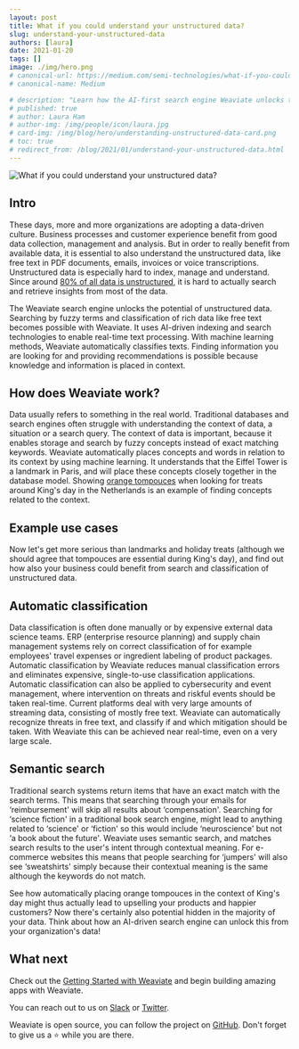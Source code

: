 ```yaml
---
layout: post
title: What if you could understand your unstructured data?
slug: understand-your-unstructured-data
authors: [laura] 
date: 2021-01-20
tags: []
image: ./img/hero.png
# canonical-url: https://medium.com/semi-technologies/what-if-you-could-understand-your-unstructured-data-92f0861e016
# canonical-name: Medium

# description: "Learn how the AI-first search engine Weaviate unlocks the potential of unstructured data and why this is important."
# published: true
# author: Laura Ham
# author-img: /img/people/icon/laura.jpg
# card-img: /img/blog/hero/understanding-unstructured-data-card.png
# toc: true
# redirect_from: /blog/2021/01/understand-your-unstructured-data.html
---
```

![What if you could understand your unstructured data?](./img/hero.png)

## Intro
These days, more and more organizations are adopting a data-driven culture. Business processes and customer experience benefit from good data collection, management and analysis. But in order to really benefit from available data, it is essential to also understand the unstructured data, like free text in PDF documents, emails, invoices or voice transcriptions. Unstructured data is especially hard to index, manage and understand. Since around [80% of all data is unstructured](https://www.forbes.com/sites/forbestechcouncil/2019/01/29/the-80-blind-spot-are-you-ignoring-unstructured-organizational-data/), it is hard to actually search and retrieve insights from most of the data.

The Weaviate search engine unlocks the potential of unstructured data. Searching by fuzzy terms and classification of rich data like free text becomes possible with Weaviate. It uses AI-driven indexing and search technologies to enable real-time text processing. With machine learning methods, Weaviate automatically classifies texts. Finding information you are looking for and providing recommendations is possible because knowledge and information is placed in context.

<!-- truncate -->

## How does Weaviate work?
Data usually refers to something in the real world. Traditional databases and search engines often struggle with understanding the context of data, a situation or a search query. The context of data is important, because it enables storage and search by fuzzy concepts instead of exact matching keywords. Weaviate automatically places concepts and words in relation to its context by using machine learning. It understands that the Eiffel Tower is a landmark in Paris, and will place these concepts closely together in the database model. Showing [orange tompouces](https://en.wikipedia.org/wiki/Tompouce) when looking for treats around King's day in the Netherlands is an example of finding concepts related to the context.

## Example use cases
Now let's get more serious than landmarks and holiday treats (although we should agree that tompouces are essential during King's day), and find out how also your business could benefit from search and classification of unstructured data.

## Automatic classification
Data classification is often done manually or by expensive external data science teams. ERP (enterprise resource planning) and supply chain management systems rely on correct classification of for example employees' travel expenses or ingredient labeling of product packages. Automatic classification by Weaviate reduces manual classification errors and eliminates expensive, single-to-use classification applications. Automatic classification can also be applied to cybersecurity and event management, where intervention on threats and riskful events should be taken real-time. Current platforms deal with very large amounts of streaming data, consisting of mostly free text. Weaviate can automatically recognize threats in free text, and classify if and which mitigation should be taken. With Weaviate this can be achieved near real-time, even on a very large scale.

## Semantic search
Traditional search systems return items that have an exact match with the search terms. This means that searching through your emails for ‘reimbursement' will skip all results about ‘compensation'. Searching for ‘science fiction' in a traditional book search engine, might lead to anything related to ‘science' or ‘fiction' so this would include ‘neuroscience' but not ‘a book about the future'. Weaviate uses semantic search, and matches search results to the user's intent through contextual meaning. For e-commerce websites this means that people searching for ‘jumpers' will also see ‘sweatshirts' simply because their contextual meaning is the same although the keywords do not match.

See how automatically placing orange tompouces in the context of King's day might thus actually lead to upselling your products and happier customers? Now there's certainly also potential hidden in the majority of your data. Think about how an AI-driven search engine can unlock this from your organization's data!

## What next
Check out the [Getting Started with Weaviate](/developers/docs/quickstart) and begin building amazing apps with Weaviate.

You can reach out to us on [Slack](https://join.slack.com/t/weaviate/shared_invite/zt-goaoifjr-o8FuVz9b1HLzhlUfyfddhw) or [Twitter](https://twitter.com/weaviate_io).

Weaviate is open source, you can follow the project on [GitHub](https://github.com/semi-technologies/weaviate). Don't forget to give us a ⭐️ while you are there.